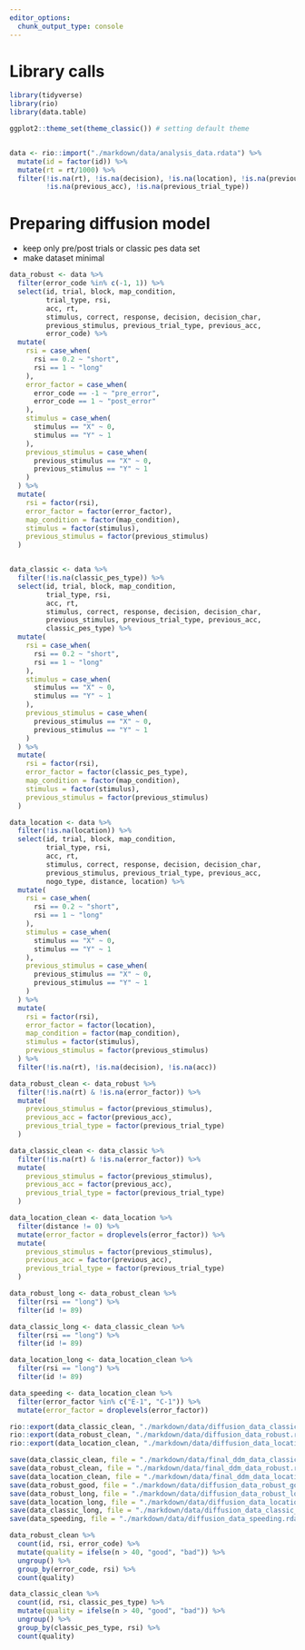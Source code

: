 ```yaml
---
editor_options:
  chunk_output_type: console
---
```

# Library calls
```r
library(tidyverse)
library(rio)
library(data.table)

ggplot2::theme_set(theme_classic()) # setting default theme
```

```r

```

```r
data <- rio::import("./markdown/data/analysis_data.rdata") %>% 
  mutate(id = factor(id)) %>% 
  mutate(rt = rt/1000) %>% 
  filter(!is.na(rt), !is.na(decision), !is.na(location), !is.na(previous_stimulus),
         !is.na(previous_acc), !is.na(previous_trial_type))
```

# Preparing diffusion model

- keep only pre/post trials or classic pes data set
- make dataset minimal

```r
data_robust <- data %>% 
  filter(error_code %in% c(-1, 1)) %>% 
  select(id, trial, block, map_condition,
         trial_type, rsi, 
         acc, rt,
         stimulus, correct, response, decision, decision_char,
         previous_stimulus, previous_trial_type, previous_acc,
         error_code) %>% 
  mutate(
    rsi = case_when(
      rsi == 0.2 ~ "short",
      rsi == 1 ~ "long"
    ),
    error_factor = case_when(
      error_code == -1 ~ "pre_error",
      error_code == 1 ~ "post_error"
    ),
    stimulus = case_when(
      stimulus == "X" ~ 0,
      stimulus == "Y" ~ 1
    ),
    previous_stimulus = case_when(
      previous_stimulus == "X" ~ 0,
      previous_stimulus == "Y" ~ 1
    )
  ) %>% 
  mutate(
    rsi = factor(rsi),
    error_factor = factor(error_factor),
    map_condition = factor(map_condition),
    stimulus = factor(stimulus),
    previous_stimulus = factor(previous_stimulus)
  )


data_classic <- data %>% 
  filter(!is.na(classic_pes_type)) %>% 
  select(id, trial, block, map_condition,
         trial_type, rsi, 
         acc, rt,
         stimulus, correct, response, decision, decision_char,
         previous_stimulus, previous_trial_type, previous_acc,
         classic_pes_type) %>% 
  mutate(
    rsi = case_when(
      rsi == 0.2 ~ "short",
      rsi == 1 ~ "long"
    ),
    stimulus = case_when(
      stimulus == "X" ~ 0,
      stimulus == "Y" ~ 1
    ),
    previous_stimulus = case_when(
      previous_stimulus == "X" ~ 0,
      previous_stimulus == "Y" ~ 1
    )
  ) %>% 
  mutate(
    rsi = factor(rsi),
    error_factor = factor(classic_pes_type),
    map_condition = factor(map_condition),
    stimulus = factor(stimulus),
    previous_stimulus = factor(previous_stimulus)
  )

data_location <- data %>% 
  filter(!is.na(location)) %>% 
  select(id, trial, block, map_condition,
         trial_type, rsi, 
         acc, rt,
         stimulus, correct, response, decision, decision_char,
         previous_stimulus, previous_trial_type, previous_acc,
         nogo_type, distance, location) %>% 
  mutate(
    rsi = case_when(
      rsi == 0.2 ~ "short",
      rsi == 1 ~ "long"
    ),
    stimulus = case_when(
      stimulus == "X" ~ 0,
      stimulus == "Y" ~ 1
    ),
    previous_stimulus = case_when(
      previous_stimulus == "X" ~ 0,
      previous_stimulus == "Y" ~ 1
    )
  ) %>% 
  mutate(
    rsi = factor(rsi),
    error_factor = factor(location),
    map_condition = factor(map_condition),
    stimulus = factor(stimulus),
    previous_stimulus = factor(previous_stimulus)
  ) %>% 
  filter(!is.na(rt), !is.na(decision), !is.na(acc))
```

```r
data_robust_clean <- data_robust %>% 
  filter(!is.na(rt) & !is.na(error_factor)) %>% 
  mutate(
    previous_stimulus = factor(previous_stimulus),
    previous_acc = factor(previous_acc),
    previous_trial_type = factor(previous_trial_type)
  )

data_classic_clean <- data_classic %>% 
  filter(!is.na(rt) & !is.na(error_factor)) %>% 
  mutate(
    previous_stimulus = factor(previous_stimulus),
    previous_acc = factor(previous_acc),
    previous_trial_type = factor(previous_trial_type)
  )

data_location_clean <- data_location %>% 
  filter(distance != 0) %>% 
  mutate(error_factor = droplevels(error_factor)) %>% 
  mutate(
    previous_stimulus = factor(previous_stimulus),
    previous_acc = factor(previous_acc),
    previous_trial_type = factor(previous_trial_type)
  )


```

```r
data_robust_long <- data_robust_clean %>% 
  filter(rsi == "long") %>% 
  filter(id != 89)

data_classic_long <- data_classic_clean %>% 
  filter(rsi == "long") %>% 
  filter(id != 89)

```

```r
data_location_long <- data_location_clean %>% 
  filter(rsi == "long") %>% 
  filter(id != 89)

```

```r
data_speeding <- data_location_clean %>% 
  filter(error_factor %in% c("E-1", "C-1")) %>% 
  mutate(error_factor = droplevels(error_factor))
```



```r
rio::export(data_classic_clean, "./markdown/data/diffusion_data_classic.rdata")
rio::export(data_robust_clean, "./markdown/data/diffusion_data_robust.rdata")
rio::export(data_location_clean, "./markdown/data/diffusion_data_location.rdata")

save(data_classic_clean, file = "./markdown/data/final_ddm_data_classic.rdata")
save(data_robust_clean, file = "./markdown/data/final_ddm_data_robust.rdata")
save(data_location_clean, file = "./markdown/data/final_ddm_data_location.rdata")
save(data_robust_good, file = "./markdown/data/diffusion_data_robust_good.rdata")
save(data_robust_long, file = "./markdown/data/diffusion_data_robust_long.rdata")
save(data_location_long, file = "./markdown/data/diffusion_data_location_long.rdata")
save(data_classic_long, file = "./markdown/data/diffusion_data_classic_long.rdata")
save(data_speeding, file = "./markdown/data/diffusion_data_speeding.rdata")
```

```r
data_robust_clean %>% 
  count(id, rsi, error_code) %>% 
  mutate(quality = ifelse(n > 40, "good", "bad")) %>% 
  ungroup() %>% 
  group_by(error_code, rsi) %>% 
  count(quality)

data_classic_clean %>% 
  count(id, rsi, classic_pes_type) %>% 
  mutate(quality = ifelse(n > 40, "good", "bad")) %>% 
  ungroup() %>% 
  group_by(classic_pes_type, rsi) %>% 
  count(quality)
```

